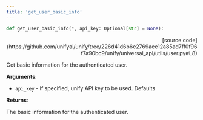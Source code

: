 ```yaml
---
title: 'get_user_basic_info'
---
```


```python
def get_user_basic_info(*, api_key: Optional[str] = None):
```

<p align="right">[source code](https://github.com/unifyai/unify/tree/226d41d6b6e2769aee12a85ad7ff0f96f7a90bc9/unify/universal_api/utils/user.py#L8)</p>

Get basic information for the authenticated user.

**Arguments**:

- `api_key` - If specified, unify API key to be used. Defaults



**Returns**:

The basic information for the authenticated user.